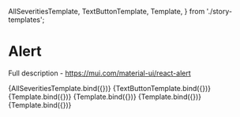   AllSeveritiesTemplate,
  TextButtonTemplate,
  Template,
} from './story-templates';

<Meta title="Material-UI/Feedback/Alert" component={Alert} />

# Alert

Full description - https://mui.com/material-ui/react-alert

<Canvas>
  <Story name="Alert Severities">{AllSeveritiesTemplate.bind({})}</Story>
  <Story name="Text Button">{TextButtonTemplate.bind({})}</Story>
  <Story name="Standard" args={{ variant: 'standard' }}>
    {Template.bind({})}
  </Story>
  <Story name="Filled" args={{ variant: 'filled' }}>
    {Template.bind({})}
  </Story>
  <Story name="Outlined" args={{ variant: 'outlined' }}>
    {Template.bind({})}
  </Story>
  <Story
    name="No Icon"
    args={{
      icon: false,
    }}
  >
    {Template.bind({})}
  </Story>
</Canvas>
